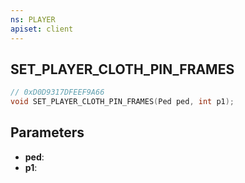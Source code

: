 ```yaml
---
ns: PLAYER
apiset: client
---
```

## SET_PLAYER_CLOTH_PIN_FRAMES

```c
// 0xD0D9317DFEEF9A66
void SET_PLAYER_CLOTH_PIN_FRAMES(Ped ped, int p1);
```


## Parameters
* **ped**:
* **p1**: